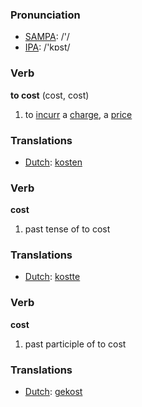 === Pronunciation ===
*[[w:SAMPA|SAMPA]]: /'/
*[[w:IPA|IPA]]: /'kɒst/

=== Verb ===

'''to cost''' (cost, cost)

# to [[incurr]] a [[charge]], a [[price]]

=== Translations ===
*[[Dutch]]: [[kosten]]

=== Verb ===

'''cost'''

# past tense of to cost

=== Translations ===
*[[Dutch]]: [[kostte]]

=== Verb ===

'''cost'''

# past participle of to cost

=== Translations ===
*[[Dutch]]: [[gekost]]